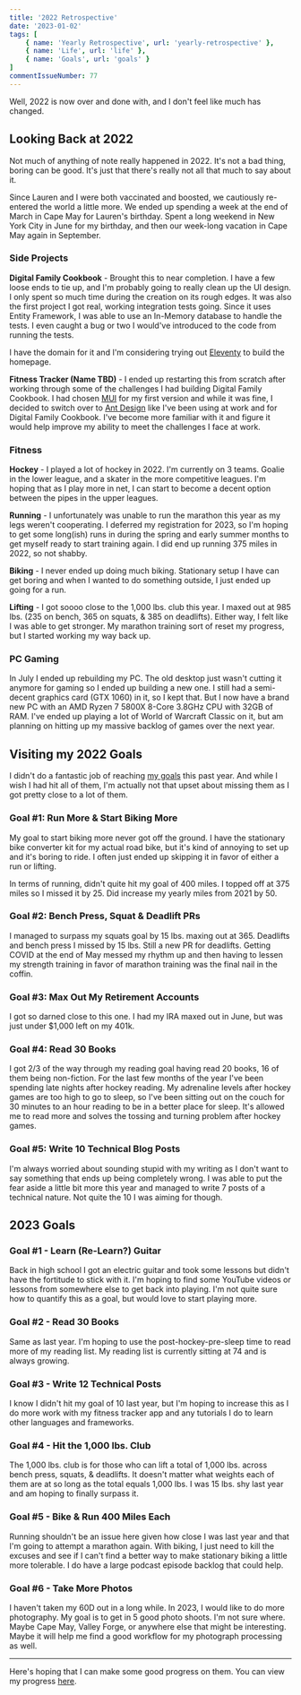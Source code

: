 ```yaml
---
title: '2022 Retrospective'
date: '2023-01-02'
tags: [
    { name: 'Yearly Retrospective', url: 'yearly-retrospective' },
    { name: 'Life', url: 'life' },
    { name: 'Goals', url: 'goals' }
]
commentIssueNumber: 77
---
```


Well, 2022 is now over and done with, and I don't feel like much has changed.

## Looking Back at 2022

Not much of anything of note really happened in 2022. It's not a bad thing, boring can be good. It's just that there's really not all that much to say about it.

Since Lauren and I were both vaccinated and boosted, we cautiously re-entered the world a little more. We ended up spending a week at the end of March in Cape May for Lauren's birthday. Spent a long weekend in New York City in June for my birthday, and then our week-long vacation in Cape May again in September.

### Side Projects

**Digital Family Cookbook** - Brought this to near completion. I have a few loose ends to tie up, and I'm probably going to really clean up the UI design. I only spent so much time during the creation on its rough edges. It was also the first project I got real, working integration tests going. Since it uses Entity Framework, I was able to use an In-Memory database to handle the tests. I even caught a bug or two I would've introduced to the code from running the tests.

I have the domain for it and I'm considering trying out [Eleventy](https://www.11ty.dev/) to build the homepage.

**Fitness Tracker (Name TBD)** - I ended up restarting this from scratch after working through some of the challenges I had building Digital Family Cookbook. I had chosen [MUI](https://mui.com/) for my first version and while it was fine, I decided to switch over to [Ant Design](https://ant.design/) like I've been using at work and for Digital Family Cookbook. I've become more familiar with it and figure it would help improve my ability to meet the challenges I face at work.

### Fitness

**Hockey** - I played a lot of hockey in 2022. I'm currently on 3 teams. Goalie in the lower league, and a skater in the more competitive leagues. I'm hoping that as I play more in net, I can start to become a decent option between the pipes in the upper leagues.

**Running** - I unfortunately was unable to run the marathon this year as my legs weren't cooperating. I deferred my registration for 2023, so I'm hoping to get some long(ish) runs in during the spring and early summer months to get myself ready to start training again. I did end up running 375 miles in 2022, so not shabby.

**Biking** - I never ended up doing much biking. Stationary setup I have can get boring and when I wanted to do something outside, I just ended up going for a run.

**Lifting** - I got soooo close to the 1,000 lbs. club this year. I maxed out at 985 lbs. (235 on bench, 365 on squats, & 385 on deadlifts). Either way, I felt like I was able to get stronger. My marathon training sort of reset my progress, but I started working my way back up.

### PC Gaming

In July I ended up rebuilding my PC. The old desktop just wasn't cutting it anymore for gaming so I ended up building a new one. I still had a semi-decent graphics card (GTX 1060) in it, so I kept that. But I now have a brand new PC with an AMD Ryzen 7 5800X 8-Core 3.8GHz CPU with 32GB of RAM. I've ended up playing a lot of World of Warcraft Classic on it, but am planning on hitting up my massive backlog of games over the next year.

## Visiting my 2022 Goals

I didn't do a fantastic job of reaching [my goals](https://kpwags.com/progress/2022) this past year. And while I wish I had hit all of them, I'm actually not that upset about missing them as I got pretty close to a lot of them.

### Goal #1: Run More & Start Biking More

My goal to start biking more never got off the ground. I have the stationary bike converter kit for my actual road bike, but it's kind of annoying to set up and it's boring to ride. I often just ended up skipping it in favor of either a run or lifting.

In terms of running, didn't quite hit my goal of 400 miles. I topped off at 375 miles so I missed it by 25. Did increase my yearly miles from 2021 by 50.

### Goal #2: Bench Press, Squat & Deadlift PRs

I managed to surpass my squats goal by 15 lbs. maxing out at 365. Deadlifts and bench press I missed by 15 lbs. Still a new PR for deadlifts. Getting COVID at the end of May messed my rhythm up and then having to lessen my strength training in favor of marathon training was the final nail in the coffin.

### Goal #3: Max Out My Retirement Accounts

I got so darned close to this one. I had my IRA maxed out in June, but was just under $1,000 left on my 401k.

### Goal #4: Read 30 Books

I got 2/3 of the way through my reading goal having read 20 books, 16 of them being non-fiction. For the last few months of the year I've been spending late nights after hockey reading. My adrenaline levels after hockey games are too high to go to sleep, so I've been sitting out on the couch for 30 minutes to an hour reading to be in a better place for sleep. It's allowed me to read more and solves the tossing and turning problem after hockey games.

### Goal #5: Write 10 Technical Blog Posts

I'm always worried about sounding stupid with my writing as I don't want to say something that ends up being completely wrong. I was able to put the fear aside a little bit more this year and managed to write 7 posts of a technical nature. Not quite the 10 I was aiming for though.

## 2023 Goals

### Goal #1 - Learn (Re-Learn?) Guitar

Back in high school I got an electric guitar and took some lessons but didn't have the fortitude to stick with it. I'm hoping to find some YouTube videos or lessons from somewhere else to get back into playing. I'm not quite sure how to quantify this as a goal, but would love to start playing more.

### Goal #2 - Read 30 Books

Same as last year. I'm hoping to use the post-hockey-pre-sleep time to read more of my reading list. My reading list is currently sitting at 74 and is always growing.

### Goal #3 - Write 12 Technical Posts

I know I didn't hit my goal of 10 last year, but I'm hoping to increase this as I do more work with my fitness tracker app and any tutorials I do to learn other languages and frameworks.

### Goal #4 - Hit the 1,000 lbs. Club

The 1,000 lbs. club is for those who can lift a total of 1,000 lbs. across bench press, squats, & deadlifts. It doesn't matter what weights each of them are at so long as the total equals 1,000 lbs. I was 15 lbs. shy last year and am hoping to finally surpass it.

### Goal #5 - Bike & Run 400 Miles Each

Running shouldn't be an issue here given how close I was last year and that I'm going to attempt a marathon again. With biking, I just need to kill the excuses and see if I can't find a better way to make stationary biking a little more tolerable. I do have a large podcast episode backlog that could help.

### Goal #6 - Take More Photos

I haven't taken my 60D out in a long while. In 2023, I would like to do more photography. My goal is to get in 5 good photo shoots. I'm not sure where. Maybe Cape May, Valley Forge, or anywhere else that might be interesting. Maybe it will help me find a good workflow for my photograph processing as well.

----

Here's hoping that I can make some good progress on them. You can view my progress [here](/progress/2023).
